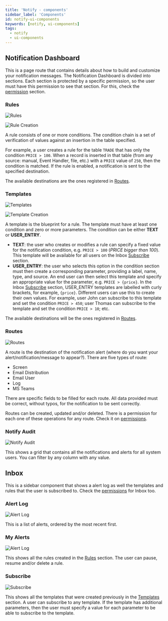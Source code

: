 ```yaml
---
title: 'Notify - components'
sidebar_label: 'Components'
id: notify-ui-components
keywords: [notify, ui-components]
tags:
  - notify
  - ui-components
---
```


## Notification Dashboard

This is a page route that contains details about how to build and customize your notification messages. The Notification Dashboard is divided into sections. Each section is protected by a specific permission, so the user must have this permission to see that section. For this, check the [permission](../notify-permissions) section.

### Rules

![Rules](/img/pbc-notify-ui/01_rules.png)

![Rule Creation](/img/pbc-notify-ui/05_rule_dialog.png)

A rule consists of one or more conditions. The condition chain is a set of verification of values against an insertion in the table specified. 

For example, a user creates a rule for the table `TRADE` that has only the condition `PRICE > 100`. When a record is inserted in that table (from any source: manual, Event Handler, file, etc.) with a `PRICE` value of `250`, then the condition is matched. If the rule is enabled, a notification is sent to the specified destination.

The available destinations are the ones registered in [Routes](#routes).

### Templates

![Templates](/img/pbc-notify-ui/02_templates.png)

![Template Creation](/img/pbc-notify-ui/06_template_dialog.png)

A template is the blueprint for a rule. The template must have at least one condition and zero or more parameters. The condition can be either **TEXT** or **USER_ENTRY**.

- **TEXT**: the user who creates or modifies a rule can specify a fixed value for the notification condition, e.g. `PRICE > 100` (*PRICE bigger than 100*). This template will be available for all users on the Inbox [Subscribe](#subscribe) section.
- **USER_ENTRY**: the user who selects this option in the condition section must then create a corresponding parameter, providing a label, name, type, and source. An end user can then select this template and specify an appropriate value for the parameter, e.g. `PRICE > {price}`. In the Inbox [Subscribe](#subscribe) section, USER_ENTRY templates are labelled with curly brackets, for example, `{price}`. 
Different users can use this to create their own values. For example, user John can subscribe to this template and set the condition `PRICE > 450`; user Thomas can subscribe to the template and set the condition `PRICE > 10`; etc. 

The available destinations will be the ones registered in [Routes](#routes).

### Routes

![Routes](/img/pbc-notify-ui/03_routes.png)

A route is the destination of the notification alert (where do you want your alert/notification/message to appear?). There are five types of route:

- Screen
- Email Distribution
- Email User
- Log
- MS Teams

There are specific fields to be filled for each route. All data provided must be correct, without typos, for the notification to be sent correctly.

Routes can be created, updated and/or deleted. There is a permission for each one of these operations for any route. Check it on [permissions](../notify-permissions#routes).

### Notify Audit

![Notify Audit](/img/pbc-notify-ui/04_notify_audit.png)

This shows a grid that contains all the notifications and alerts for all system users. You can filter by any column with any value.

## Inbox

This is a sidebar component that shows a alert log as well the templates and rules that the user is subscribed to. Check the [permissions](../notify-permissions#inbox) for Inbox too.

### Alert Log

![Alert Log](/img/pbc-notify-ui/07_inbox_alert_log.png)

This is a list of alerts, ordered by the most recent first.

### My Alerts

![Alert Log](/img/pbc-notify-ui/08_inbox_my_alerts.png)

This shows all the rules created in the [Rules](#rules) section. The user can pause, resume and/or delete a rule.

### Subscribe

![Subscribe](/img/pbc-notify-ui/09_inbox_subscribe.png)

This shows all the templates that were created previously in the [Templates](#templates) section. A user can subscribe to any template. If the template has additional parameters, then the user must specify a value for each parameter to be able to subscribe to the template.